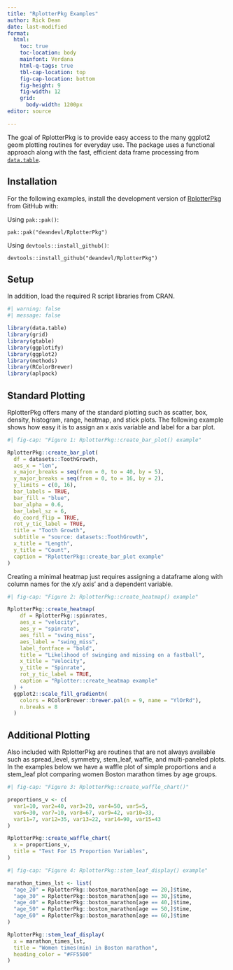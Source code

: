 ```yaml
---
title: "RplotterPkg Examples"
author: Rick Dean
date: last-modified
format:
  html:
    toc: true
    toc-location: body
    mainfont: Verdana
    html-q-tags: true
    tbl-cap-location: top
    fig-cap-location: bottom
    fig-height: 9
    fig-width: 12
    grid:
      body-width: 1200px
editor: source

---
```


The goal of RplotterPkg is to provide easy access to the many ggplot2 geom plotting routines for everyday use. The package uses a functional approach along with the fast, efficient data frame processing from [`data.table`](https://github.com/Rdatatable/data.table "data.table github").

## Installation

For the following examples, install the development version of [RplotterPkg](https://github.com/deandevl/RplotterPkg) from GitHub with:

Using `pak::pak()`:

`pak::pak("deandevl/RplotterPkg")`

Using `devtools::install_github()`:

`devtools::install_github("deandevl/RplotterPkg")`

## Setup

In addition, load the required R script libraries from CRAN.

```r
#| warning: false
#| message: false

library(data.table)
library(grid)
library(gtable)
library(ggplotify)
library(ggplot2)
library(methods)
library(RColorBrewer)
library(aplpack)
```

## Standard Plotting

RplotterPkg offers many of the standard plotting such as scatter, box, density, histogram, range, heatmap, and stick plots. The following example shows how easy it is to assign an x axis variable and label for a bar plot.

```r
#| fig-cap: "Figure 1: RplotterPkg::create_bar_plot() example"

RplotterPkg::create_bar_plot(
  df = datasets::ToothGrowth,
  aes_x = "len",
  x_major_breaks = seq(from = 0, to = 40, by = 5),
  y_major_breaks = seq(from = 0, to = 16, by = 2),
  y_limits = c(0, 16),
  bar_labels = TRUE,
  bar_fill = "blue",
  bar_alpha = 0.6,
  bar_label_sz = 6,
  do_coord_flip = TRUE,
  rot_y_tic_label = TRUE,
  title = "Tooth Growth",
  subtitle = "source: datasets::ToothGrowth",
  x_title = "Length",
  y_title = "Count",
  caption = "RplotterPkg::create_bar_plot example"
)
```

Creating a minimal heatmap just requires assigning a dataframe along with column names for the x/y axis' and a dependent variable.

```r
#| fig-cap: "Figure 2: RplotterPkg::create_heatmap() example"

RplotterPkg::create_heatmap(
    df = RplotterPkg::spinrates,
    aes_x = "velocity",
    aes_y = "spinrate",
    aes_fill = "swing_miss",
    aes_label = "swing_miss",
    label_fontface = "bold",
    title = "Likelihood of swinging and missing on a fastball",
    x_title = "Velocity",
    y_title = "Spinrate",
    rot_y_tic_label = TRUE,
    caption = "Rplotter::create_heatmap example"
  ) +
  ggplot2::scale_fill_gradientn(
    colors = RColorBrewer::brewer.pal(n = 9, name = "YlOrRd"),
    n.breaks = 8
  ) 
```

## Additional Plotting

Also included with RplotterPkg are routines that are not always available such as spread_level, symmetry, stem_leaf, waffle, and multi-paneled plots. In the examples below we have a waffle plot of simple proportions and a stem_leaf plot comparing women Boston marathon times by age groups.

```r
#| fig-cap: "Figure 3: RplotterPkg::create_waffle_chart()"

proportions_v <- c(
  var1=10, var2=40, var3=20, var4=50, var5=5,
  var6=30, var7=10, var8=67, var9=42, var10=33,
  var11=7, var12=35, var13=22, var14=90, var15=43
)

RplotterPkg::create_waffle_chart(
  x = proportions_v,
  title = "Test For 15 Proportion Variables",
)
```

```r
#| fig-cap: "Figure 4: RplotterPkg::stem_leaf_display() example"

marathon_times_lst <- list(
  "age_20" = RplotterPkg::boston_marathon[age == 20,]$time,
  "age_30" = RplotterPkg::boston_marathon[age == 30,]$time,
  "age_40" = RplotterPkg::boston_marathon[age == 40,]$time,
  "age_50" = RplotterPkg::boston_marathon[age == 50,]$time,
  "age_60" = RplotterPkg::boston_marathon[age == 60,]$time
)

RplotterPkg::stem_leaf_display(
  x = marathon_times_lst,
  title = "Women times(min) in Boston marathon",
  heading_color = "#FF5500"
)
```
